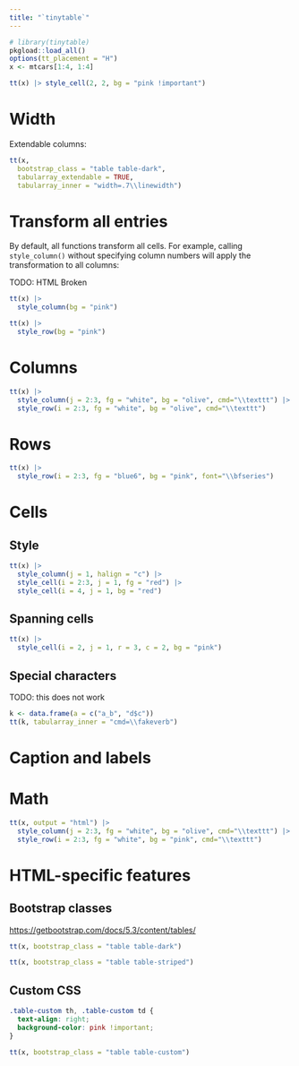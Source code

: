 ```yaml
---
title: "`tinytable`"
---
```


```r
# library(tinytable)
pkgload::load_all()
options(tt_placement = "H")
x <- mtcars[1:4, 1:4]
```

```r
tt(x) |> style_cell(2, 2, bg = "pink !important")
```


# Width

Extendable columns:

```r
tt(x,
  bootstrap_class = "table table-dark",
  tabularray_extendable = TRUE,
  tabularray_inner = "width=.7\\linewidth")
```

# Transform all entries

By default, all functions transform all cells. For example, calling `style_column()` without specifying column numbers will apply the transformation to all columns:

TODO: HTML Broken

```r
tt(x) |>
  style_column(bg = "pink")
```

```r
tt(x) |>
  style_row(bg = "pink")
```

# Columns

```r
tt(x) |>
  style_column(j = 2:3, fg = "white", bg = "olive", cmd="\\texttt") |>
  style_row(i = 2:3, fg = "white", bg = "olive", cmd="\\texttt")
```

# Rows

```r
tt(x) |>
  style_row(i = 2:3, fg = "blue6", bg = "pink", font="\\bfseries")
```

# Cells

## Style

```r
tt(x) |>
  style_column(j = 1, halign = "c") |>
  style_cell(i = 2:3, j = 1, fg = "red") |>
  style_cell(i = 4, j = 1, bg = "red")
```

## Spanning cells

```r
tt(x) |>
  style_cell(i = 2, j = 1, r = 3, c = 2, bg = "pink")
```

## Special characters

TODO: this does not work

```r
k <- data.frame(a = c("a_b", "d$c"))
tt(k, tabularray_inner = "cmd=\\fakeverb")
```


# Caption and labels

# Math

```r
tt(x, output = "html") |>
  style_column(j = 2:3, fg = "white", bg = "olive", cmd="\\texttt") |>
  style_row(i = 2:3, fg = "white", bg = "pink", cmd="\\texttt")
```

# HTML-specific features

## Bootstrap classes

<https://getbootstrap.com/docs/5.3/content/tables/>

```r
tt(x, bootstrap_class = "table table-dark")
```

```r
tt(x, bootstrap_class = "table table-striped")
```

## Custom CSS

```css
.table-custom th, .table-custom td {
  text-align: right;
  background-color: pink !important;
}
```

```r
tt(x, bootstrap_class = "table table-custom")
```


